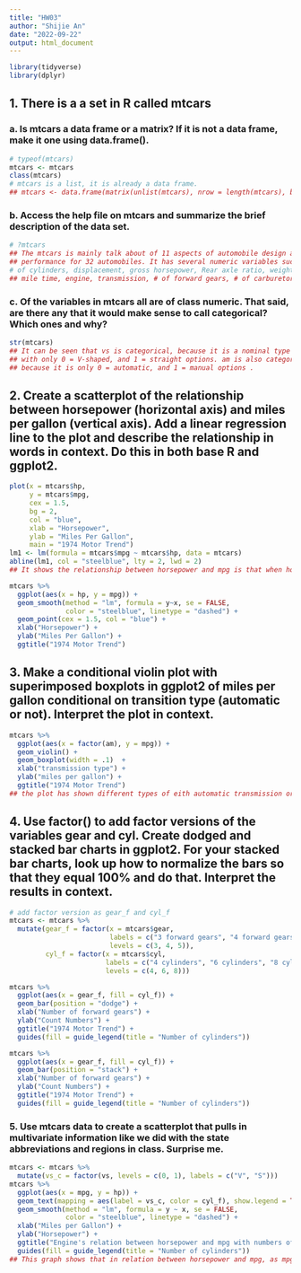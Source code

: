 ```yaml
---
title: "HW03"
author: "Shijie An"
date: "2022-09-22"
output: html_document
---
```


```r
library(tidyverse)
library(dplyr)
```

## 1. There is a a set in R called mtcars

### a. Is mtcars a data frame or a matrix? If it is not a data frame, make it one using data.frame().

```r
# typeof(mtcars)
mtcars <- mtcars
class(mtcars)
# mtcars is a list, it is already a data frame. 
## mtcars <- data.frame(matrix(unlist(mtcars), nrow = length(mtcars), byrow = TRUE))
```

### b. Access the help file on mtcars and summarize the brief description of the data set.

```r
# ?mtcars
## The mtcars is mainly talk about of 11 aspects of automobile design and 
## performance for 32 automobiles. It has several numeric variables such as mpg,
# of cylinders, displacement, gross horsepower, Rear axle ratio, weight, 1/4 
## mile time, engine, transmission, # of forward gears, # of carburetors. 
```

### c. Of the variables in mtcars all are of class numeric. That said, are there any that it would make sense to call categorical? Which ones and why?

```r
str(mtcars)
## It can be seen that vs is categorical, because it is a nominal type of data 
## with only 0 = V-shaped, and 1 = straight options. am is also categorical, 
## because it is only 0 = automatic, and 1 = manual options . 
```

## 2. Create a scatterplot of the relationship between horsepower (horizontal axis) and miles per gallon (vertical axis). Add a linear regression line to the plot and describe the relationship in words in context. Do this in both base R and ggplot2.

```r
plot(x = mtcars$hp,
     y = mtcars$mpg,
     cex = 1.5,
     bg = 2,
     col = "blue",
     xlab = "Horsepower",
     ylab = "Miles Per Gallon",
     main = "1974 Motor Trend")
lm1 <- lm(formula = mtcars$mpg ~ mtcars$hp, data = mtcars)
abline(lm1, col = "steelblue", lty = 2, lwd = 2)
## It shows the relationship between horsepower and mpg is that when horsepower increases, mpg tends to decrease. It follows the trend that it a downward trend. 
```


```r
mtcars %>%
  ggplot(aes(x = hp, y = mpg)) + 
  geom_smooth(method = "lm", formula = y~x, se = FALSE, 
              color = "steelblue", linetype = "dashed") +
  geom_point(cex = 1.5, col = "blue") + 
  xlab("Horsepower") + 
  ylab("Miles Per Gallon") +  
  ggtitle("1974 Motor Trend")

```

## 3. Make a conditional violin plot with superimposed boxplots in ggplot2 of miles per gallon conditional on transition type (automatic or not). Interpret the plot in context.

```r
mtcars %>% 
  ggplot(aes(x = factor(am), y = mpg)) + 
  geom_violin() + 
  geom_boxplot(width = .1)  +
  xlab("transmission type") + 
  ylab("miles per gallon") + 
  ggtitle("1974 Motor Trend")
## the plot has shown different types of eith automatic transmission or manual transmission. The 0 represents automatic transmission, which has a higher density on its median point in which it can make to 17.5 miles per gallon during its transmission. And for the manual transmission, it has almost 22.5 miles per gallon during its manual transmission and most of the data are gathered around 22.5. It can be told that automatic and manual transmission have the different trend of mpg. 
```

## 4. Use factor() to add factor versions of the variables gear and cyl. Create dodged and stacked bar charts in ggplot2. For your stacked bar charts, look up how to normalize the bars so that they equal 100% and do that. Interpret the results in context.

```r
# add factor version as gear_f and cyl_f
mtcars <- mtcars %>%
  mutate(gear_f = factor(x = mtcars$gear, 
                         labels = c("3 forward gears", "4 forward gears", "5 forward gears"), 
                         levels = c(3, 4, 5)),
         cyl_f = factor(x = mtcars$cyl, 
                        labels = c("4 cylinders", "6 cylinders", "8 cylinders"), 
                        levels = c(4, 6, 8)))


```

```r
mtcars %>% 
  ggplot(aes(x = gear_f, fill = cyl_f)) + 
  geom_bar(position = "dodge") + 
  xlab("Number of forward gears") + 
  ylab("Count Numbers") + 
  ggtitle("1974 Motor Trend") + 
  guides(fill = guide_legend(title = "Number of cylinders"))
```

```r
mtcars %>% 
  ggplot(aes(x = gear_f, fill = cyl_f)) + 
  geom_bar(position = "stack") + 
  xlab("Number of forward gears") + 
  ylab("Count Numbers") + 
  ggtitle("1974 Motor Trend") + 
  guides(fill = guide_legend(title = "Number of cylinders"))
```

### 5. Use mtcars data to create a scatterplot that pulls in multivariate information like we did with the state abbreviations and regions in class. Surprise me.

```r
mtcars <- mtcars %>%
  mutate(vs_c = factor(vs, levels = c(0, 1), labels = c("V", "S")))
mtcars %>%
  ggplot(aes(x = mpg, y = hp)) + 
  geom_text(mapping = aes(label = vs_c, color = cyl_f), show.legend = TRUE) + 
  geom_smooth(method = "lm", formula = y ~ x, se = FALSE, 
              color = "steelblue", linetype = "dashed") + 
  xlab("Miles per Gallon") + 
  ylab("Horsepower") + 
  ggtitle("Engine's relation between horsepower and mpg with numbers of cylinder") + 
  guides(fill = guide_legend(title = "Number of cylinders"))
## This graph shows that in relation between horsepower and mpg, as mpg goes up, people are more likely to use straight engine rather than V-shaped ones. And when people are using straight engine, they tend to use the one with fewer cylinders. However, people who like V-shaped engines tend to use 4 cylinders. 
```
